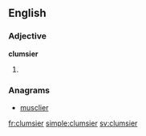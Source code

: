 ==English==

===Adjective===
'''clumsier'''

# {{en-comparative of|clumsy}}

===Anagrams===
* [[musclier#English|musclier]]

[[fr:clumsier]]
[[simple:clumsier]]
[[sv:clumsier]]
